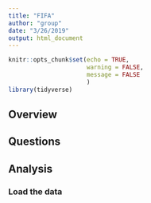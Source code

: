 ```yaml
---
title: "FIFA"
author: "group"
date: "3/26/2019"
output: html_document
---
```


```r
knitr::opts_chunk$set(echo = TRUE,
                      warning = FALSE,
                      message = FALSE
                      )
library(tidyverse)
```

## Overview

## Questions

## Analysis


### Load the data
```r

```

